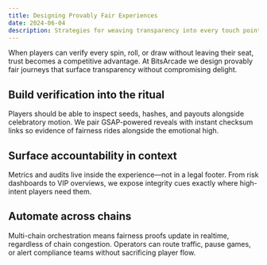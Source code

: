 ```yaml
---
title: Designing Provably Fair Experiences
date: 2024-06-04
description: Strategies for weaving transparency into every touch point of a modern gaming platform.
---
```


When players can verify every spin, roll, or draw without leaving their seat, trust becomes a competitive advantage. At BitsArcade we design provably fair journeys that surface transparency without compromising delight.

## Build verification into the ritual

Players should be able to inspect seeds, hashes, and payouts alongside celebratory motion. We pair GSAP-powered reveals with instant checksum links so evidence of fairness rides alongside the emotional high.

## Surface accountability in context

Metrics and audits live inside the experience—not in a legal footer. From risk dashboards to VIP overviews, we expose integrity cues exactly where high-intent players need them.

## Automate across chains

Multi-chain orchestration means fairness proofs update in realtime, regardless of chain congestion. Operators can route traffic, pause games, or alert compliance teams without sacrificing player flow.

